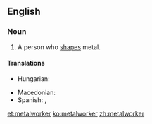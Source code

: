 ==English==

===Noun===
{{en-noun}}

# A person who [[shape]]s metal.

====Translations====
{{trans-top|a person who shapes metal}}
* Hungarian: {{t+|hu|kohász}}
{{trans-mid}}
* Macedonian: {{t|mk|металец|m|tr=metálec}}
* Spanish: {{t+|es|metalista|m}}, {{t+|es|obrero metalúrgico|m}}
{{trans-bottom}}

[[et:metalworker]]
[[ko:metalworker]]
[[zh:metalworker]]